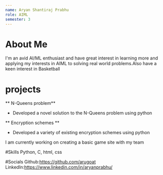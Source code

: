 ```yaml
---
name: Aryan Shantiraj Prabhu
role: AIML
semester: 3
---
```


# About Me
I'm an avid AI/ML enthusiast and have great interest in learning more and applying my interests in AIML to solving real world problems.Also have a keen interest in Basketball

# projects
** N-Queens problem**
-  Developed a novel solution to the N-Queens problem using python

** Encryption schemes **
- Developed a variety of existing encryption schemes using python

I am currently working on creating a basic game site with my team



#Skills
Python, C,  html, css

#Socials
Github:https://github.com/arugoat
LinkedIn:https://www.linkedin.com/in/aryanprabhu/